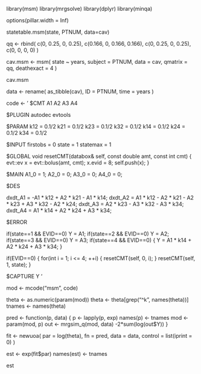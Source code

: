 library(msm)
library(mrgsolve)
library(dplyr)
library(minqa)

options(pillar.width = Inf)

statetable.msm(state, PTNUM, data=cav)

qq <- rbind(
  c(0, 0.25, 0, 0.25), 
  c(0.166, 0, 0.166, 0.166),
  c(0, 0.25, 0, 0.25), 
  c(0, 0, 0, 0)
)

cav.msm <- msm(
  state ~ years, 
  subject = PTNUM, 
  data = cav,
  qmatrix = qq, 
  deathexact = 4
)

cav.msm

data <- rename(
  as_tibble(cav), 
  ID = PTNUM, 
  time = years
) 

code <- '
$CMT A1 A2 A3 A4

$PLUGIN autodec evtools

$PARAM
k12 = 0.1/2 
k21 = 0.1/2
k23 = 0.1/2
k32 = 0.1/2
k14 = 0.1/2
k24 = 0.1/2
k34 = 0.1/2

$INPUT 
firstobs = 0
state = 1
statemax = 1

$GLOBAL
void resetCMT(databox& self, const double amt, const int cmt) {
  evt::ev x = evt::bolus(amt, cmt);
  x.evid = 8;
  self.push(x);
}

$MAIN 
A1_0 = 1;
A2_0 = 0; 
A3_0 = 0; 
A4_0 = 0;

$DES

dxdt_A1 = -A1 * k12 + A2 * k21                       - A1 * k14;
dxdt_A2 =  A1 * k12 - A2 * k21 - A2 * k23 + A3 * k32 - A2 * k24;
dxdt_A3 =  A2 * k23 - A3 * k32                       - A3 * k34;
dxdt_A4 =  A1 * k14 + A2 * k24 + A3 * k34;

$ERROR

if(state==1 && EVID==0) Y = A1;
if(state==2 && EVID==0) Y = A2;
if(state==3 && EVID==0) Y = A3;
if(state==4 && EVID==0) {
  Y = A1 * k14 + A2 * k24 + A3 * k34;
}

if(EVID==0) {
  for(int i = 1; i <= 4; ++i) {
    resetCMT(self, 0, i);
  }
  resetCMT(self, 1, state);
}

$CAPTURE Y
'

mod <- mcode("msm", code)

theta <- as.numeric(param(mod))
theta <- theta[grep("^k", names(theta))]
tnames <- names(theta)

pred <- function(p, data) {
  p <- lapply(p, exp)
  names(p) <- tnames
  mod <- param(mod, p)
  out <- mrgsim_q(mod, data)
  -2*sum(log(out$Y))
}

fit <- newuoa(
  par = log(theta), 
  fn = pred, 
  data = data, 
  control = list(iprint = 0)
)

est <- exp(fit$par)
names(est) <- tnames

est
